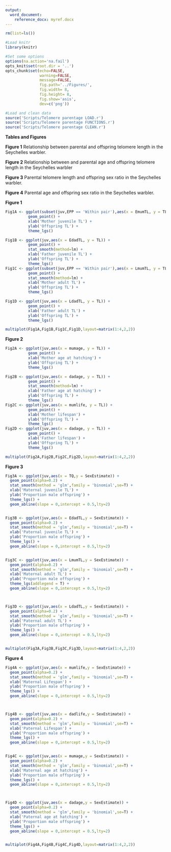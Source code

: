 ```yaml
---
output:
  word_document:
    reference_docx: myref.docx
---
```


```r

rm(list=ls())

#Load knitr
library(knitr)

#Set some options
options(na.action='na.fail')
opts_knit$set(root.dir = '..')
opts_chunk$set(echo=FALSE,
               warning=FALSE,
               message=FALSE,
               fig.path='../Figures/',
               fig.width= 8,
               fig.height= 8,
               fig.show='asis',
               dev=c('png'))

```

```r

#Load and clean data
source('Scripts/Telomere parentage LOAD.r')
source('Scripts/Telomere parentage FUNCTIONS.r')
source('Scripts/Telomere parentage CLEAN.r')


```


**Tables and Figures**

**Figure 1** Relationship between parental and offspring telomere length in the Seychelles warbler.

**Figure 2** Relationship between and parental age and offspring telomere length in the Seychelles warbler

**Figure 3** Parental telomere length and offspring sex ratio in the Seychelles warbler.

**Figure 4** Parental age and offspring sex ratio in the Seychelles warbler.



**Figure 1**
```r

Fig1A <- ggplot(subset(juv,EPP == 'Within pair'),aes(x = EmumTL, y = TL)) +
          geom_point() +
          xlab('Mother juvenile TL') +
          ylab('Offspring TL') +
          theme_lgs()

Fig1B <- ggplot(juv,aes(x = EdadTL, y = TL)) +
          geom_point() +
          stat_smooth(method=lm) +
          xlab('Father juvenile TL') +
          ylab('Offspring TL') +
          theme_lgs()
Fig1C <- ggplot(subset(juv,EPP == 'Within pair'),aes(x = LmumTL, y = TL)) +
          geom_point() +
          stat_smooth(method=lm) +
          xlab('Mother adult TL') +
          ylab('Offspring TL') +
          theme_lgs()

Fig1D <- ggplot(juv,aes(x = LdadTL, y = TL)) +
          geom_point() +
          xlab('Father adult TL') +
          ylab('Offspring TL') +
          theme_lgs()

multiplot(Fig1A,Fig1B,Fig1C,Fig1D,layout=matrix(1:4,2,2))

```



**Figure 2**
```r

Fig2A <- ggplot(juv,aes(x = mumage, y = TL)) +
          geom_point() +
          xlab('Mother age at hatching') +
          ylab('Offspring TL') +
          theme_lgs()

Fig2B <- ggplot(juv,aes(x = dadage, y = TL)) +
          geom_point() +
          stat_smooth(method=lm) +
          xlab('Father age at hatching') +
          ylab('Offspring TL') +
          theme_lgs()
Fig2C <- ggplot(juv,aes(x = mumlife, y = TL)) +
          geom_point() +
          xlab('Mother lifespan') +
          ylab('Offspring TL') +
          theme_lgs()
Fig2D <- ggplot(juv,aes(x = dadage, y = TL)) +
          geom_point() +
          xlab('Father lifespan') +
          ylab('Offspring TL') +
          theme_lgs()

multiplot(Fig2A,Fig2B,Fig2C,Fig2D,layout=matrix(1:4,2,2))

```












**Figure 3**
```r

Fig3A <- ggplot(juv,aes(x = TQ,y = SexEstimate)) +
  geom_point(alpha=0.2) +
  stat_smooth(method = 'glm',family = 'binomial',se=T) +
  xlab('Maternal juvenile TL') +
  ylab('Proportion male offspring') +
  theme_lgs() +
  geom_abline(slope = 0,intercept = 0.5,lty=2)


Fig3B <- ggplot(juv,aes(x = EdadTL,y = SexEstimate)) +
  geom_point(alpha=0.2) +
  stat_smooth(method = 'glm',family = 'binomial',se=T) +
  xlab('Paternal juvenile TL') +
  ylab('Proportion male offspring') +
  theme_lgs() +
  geom_abline(slope = 0,intercept = 0.5,lty=2)


Fig3C <- ggplot(juv,aes(x = LmumTL,y = SexEstimate)) +
  geom_point(alpha=0.2) +
  stat_smooth(method = 'glm',family = 'binomial',se=T) +
  xlab('Maternal adult TL') +
  ylab('Proportion male offspring') +
  theme_lgs(addlegend = T) +
  geom_abline(slope = 0,intercept = 0.5,lty=2)



Fig3D <- ggplot(juv,aes(x = LdadTL,y = SexEstimate)) +
  geom_point(alpha=0.2) +
  stat_smooth(method = 'glm',family = 'binomial',se=T) +
  xlab('Paternal adult TL') +
  ylab('Proportion male offspring') +
  theme_lgs() +
  geom_abline(slope = 0,intercept = 0.5,lty=2)


multiplot(Fig3A,Fig3B,Fig3C,Fig3D,layout=matrix(1:4,2,2))


```


**Figure 4**
```r

Fig4A <- ggplot(juv,aes(x = mumlife,y = SexEstimate)) +
  geom_point(alpha=0.2) +
  stat_smooth(method = 'glm',family = 'binomial',se=T) +
  xlab('Maternal Lifespan') +
  ylab('Proportion male offspring') +
  theme_lgs() +
  geom_abline(slope = 0,intercept = 0.5,lty=2)



Fig4B <- ggplot(juv,aes(x = dadlife,y = SexEstimate)) +
  geom_point(alpha=0.2) +
  stat_smooth(method = 'glm',family = 'binomial',se=T) +
  xlab('Paternal Lifespan') +
  ylab('Proportion male offspring') +
  theme_lgs() +
  geom_abline(slope = 0,intercept = 0.5,lty=2)


Fig4C <- ggplot(juv,aes(x = mumage,y = SexEstimate)) +
  geom_point(alpha=0.2) +
  stat_smooth(method = 'glm',family = 'binomial',se=T) +
  xlab('Maternal age at hatching') +
  ylab('Proportion male offspring') +
  theme_lgs() +
  geom_abline(slope = 0,intercept = 0.5,lty=2)



Fig4D <- ggplot(juv,aes(x = dadage,y = SexEstimate)) +
  geom_point(alpha=0.2) +
  stat_smooth(method = 'glm',family = 'binomial',se=T) +
  xlab('Paternal age at hatching') +
  ylab('Proportion male offspring') +
  theme_lgs() +
  geom_abline(slope = 0,intercept = 0.5,lty=2)


multiplot(Fig4A,Fig4B,Fig4C,Fig4D,layout=matrix(1:4,2,2))


```
